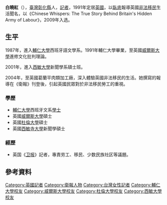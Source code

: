 {{Infobox writer
| name          = 白曉紅
| image         = 
| image_size    = 
| caption       = 
| native_name   = 
| kana          = 
| romaji        = 
| zi            = 
| hao           = 
| birth_name    = 
| pseudonym     = 
| birth_date    = 
| birth_place   = 
| death_date    = 
| death_place   = 
| resting_place = 
| residence     = {{UK}}[[倫敦|倫敦]]
| occupation    = 
| language      = 
| nationality   = {{ROC}}
| ethnicity     = 
| citizenship   = 
| education     = *[[輔仁大學|輔仁大學]]西班牙文系[[學士|學士]]
*英國[[威爾斯大學|威爾斯大學]]碩士
*英國[[杜倫大學|杜倫大學]]碩士
*英國[[西敏寺大學|西敏寺大學]]新聞學碩士
| alma_mater    = 
| period        = 
| genre         = 
| subject       = 
| movement      = 
| notable_works = 
| parents       = 父：[[白秀雄|白秀雄]]<ref>{{cite news |author1=林彥佑 |author2=呂士奇 |title=白曉紅臥底倫敦妓院 父親白秀雄：以她為榮 |url=https://www.ettoday.net/news/20130923/273095.htm |accessdate=2021-04-07 |agency=東森新聞 |date=2013-09-23 |archive-date=2020-07-05 |archive-url=https://web.archive.org/web/20200705133303/https://www.ettoday.net/news/20130923/273095.htm |dead-url=no }}</ref>
| spouse        = 
| partner       = 
| children      = 
| relatives     = 
| influences    = 
| influenced    = 
| awards        = {{Le|歐威爾獎|Orwell Prize}}
| signature     = 
| website       = 
}}
'''白曉紅'''（{{bd|1968年||||}}），[[臺灣|臺灣]][[彰化縣|彰化縣]]人，[[記者|記者]]，1991年定居[[英國|英國]]，以[[臥底|臥底]]報導英國[[非法移民|非法移民]]生活聞名，以《Chinese Whispers: The True Story Behind Britain's Hidden Army of Labour》，2009年入选{{Le|歐威爾獎|Orwell Prize}}。

==生平==
1987年，進入[[輔仁大學|輔仁大學]]西班牙語文學系。1991年輔仁大學畢業，至英國[[威爾斯大學|威爾斯大學]]進修文化批判理論。

2001年，進入[[西敏大學|西敏大學]]新聞學系碩士班。

2004年，至英國葛蘭平肉類加工廠，深入體驗英國非法移民的生活。她撰寫的報導在《衛報》刊登後，引起英國民眾對於非法移民勞工的重視。

===學歷===
*[[輔仁大學|輔仁大學]]西班牙文系[[學士|學士]]
*英國[[威爾斯大學|威爾斯大學]]碩士
*英國[[杜倫大學|杜倫大學]]碩士
*英國[[西敏寺大學|西敏寺大學]]新聞學碩士

===經歷===
*英国《[[卫报|卫报]]》記者，專責劳工、移民、少数民族社区等議題。

==參考資料==
{{Reflist}}

{{DEFAULTSORT:Pai}}
[[Category:英國記者|Category:英國記者]]
[[Category:衛報人物|Category:衛報人物]]
[[Category:台灣女性記者|Category:台灣女性記者]]
[[Category:輔仁大學校友|Category:輔仁大學校友]]
[[Category:威爾斯大學校友|Category:威爾斯大學校友]]
[[Category:杜倫大學校友|Category:杜倫大學校友]]
[[Category:西敏大學校友|Category:西敏大學校友]]